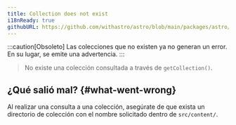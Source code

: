 ```yaml
---
title: Collection does not exist
i18nReady: true
githubURL: https://github.com/withastro/astro/blob/main/packages/astro/src/core/errors/errors-data.ts
---
```


:::caution[Obsoleto]
Las colecciones que no existen ya no generan un error. En su lugar, se emite una advertencia.
:::

> No existe una colección consultada a través de `getCollection()`.

## ¿Qué salió mal? \{#what-went-wrong\}
Al realizar una consulta a una colección, asegúrate de que exista un directorio de colección con el nombre solicitado dentro de `src/content/`.
